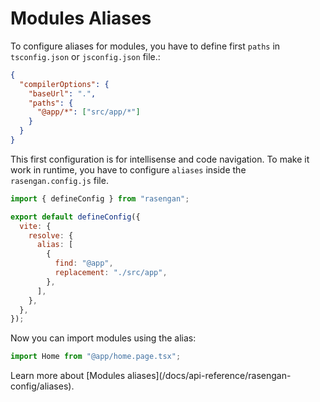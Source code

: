 

# Modules Aliases

To configure aliases for modules, you have to define first `paths` in `tsconfig.json` or `jsconfig.json` file.:

```json showLineNumbers copy
{
  "compilerOptions": {
    "baseUrl": ".",
    "paths": {
      "@app/*": ["src/app/*"]
    }
  }
}
```

This first configuration is for intellisense and code navigation. To make it work in runtime, you have to configure `aliases` inside the `rasengan.config.js` file.

```javascript filename="rasengan.config.js" showLineNumbers copy
import { defineConfig } from "rasengan";

export default defineConfig({
  vite: {
    resolve: {
      alias: [
        {
          find: "@app",
          replacement: "./src/app",
        },
      ],
    },
  },
});
```

Now you can import modules using the alias:

```typescript showLineNumbers copy
import Home from "@app/home.page.tsx";
```

<AlertBox>
Learn more about [Modules aliases](/docs/api-reference/rasengan-config/aliases).
</AlertBox>
